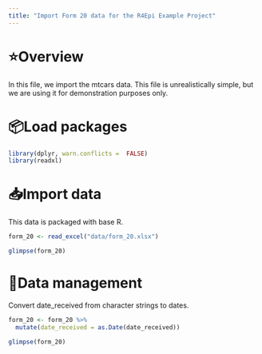 ```yaml
---
title: "Import Form 20 data for the R4Epi Example Project"
---
```


# ⭐️Overview

In this file, we import the mtcars data. This file is unrealistically simple, but we are using it for demonstration purposes only. 


# 📦Load packages

```r
library(dplyr, warn.conflicts =  FALSE)
library(readxl)
```


# 📥Import data 

This data is packaged with base R.

```r
form_20 <- read_excel("data/form_20.xlsx")
```

```r
glimpse(form_20)
```

# 🚧Data management

Convert date_received from character strings to dates.

```r
form_20 <- form_20 %>% 
  mutate(date_received = as.Date(date_received))
```

```r
glimpse(form_20)
```


